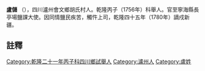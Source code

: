 '''盧儲''' （{{bd|1724年||？}}），四川瀘州會文鄉胡氏村人。乾隆丙子（1756年）科舉人。官至寧海縣長亭場鹽課大使。因同情鹽民疾苦，觸忤上司，乾隆四十五年（1780年）謫戍新疆。
==註釋==
{{reflist}}
{{清朝人物小作品}}
[[Category:乾隆二十一年丙子科四川鄉試舉人|Category:乾隆二十一年丙子科四川鄉試舉人]]
[[Category:瀘州人|Category:瀘州人]]
[[Category:盧姓|Category:盧姓]]